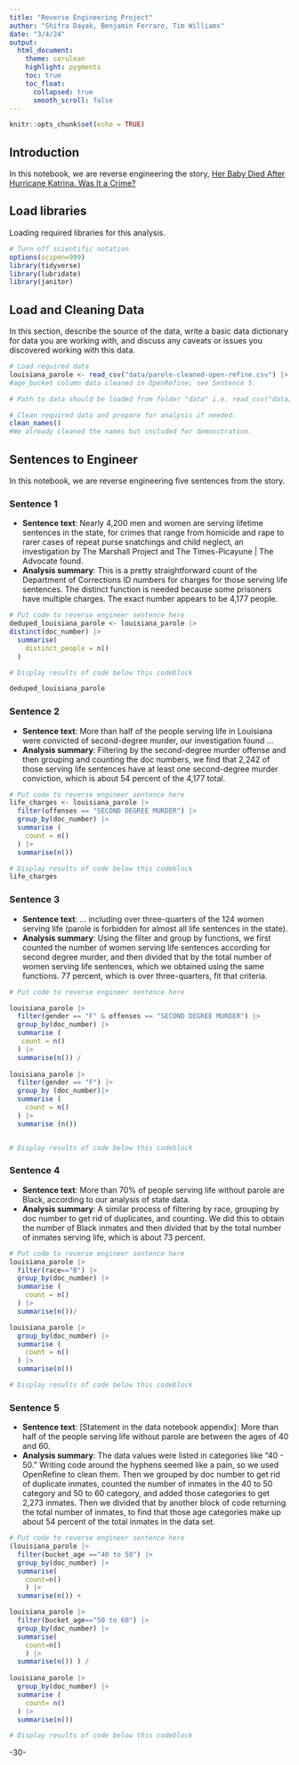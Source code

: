 ```yaml
---
title: "Reverse Engineering Project"
author: "Shifra Dayak, Benjamin Ferraro, Tim Williams"
date: "3/4/24"
output:
  html_document:
    theme: cerulean
    highlight: pygments
    toc: true
    toc_float:
      collapsed: true
      smooth_scroll: false
---
```


```r
knitr::opts_chunk$set(echo = TRUE)
```

## Introduction 

In this notebook, we are reverse engineering the story, [Her Baby Died After Hurricane Katrina. Was It a Crime?](https://www.themarshallproject.org/2021/12/16/her-baby-died-after-hurricane-katrina)

## Load libraries

Loading required libraries for this analysis.

```r
# Turn off scientific notation
options(scipen=999)
library(tidyverse)
library(lubridate)
library(janitor)

```

## Load and Cleaning Data

In this section, describe the source of the data, write a basic data dictionary for data you are working with, and discuss any caveats or issues you discovered working with this data. 

```r
# Load required data
louisiana_parole <- read_csv("data/parole-cleaned-open-refine.csv") |>
#age_bucket column data cleaned in OpenRefine; see Sentence 5.

# Path to data should be loaded from folder "data" i.e. read_csv("data/name_of_data.csv")

# Clean required data and prepare for analysis if needed. 
clean_names()
#We already cleaned the names but included for demonstration.

```

## Sentences to Engineer
In this notebook, we are reverse engineering five sentences from the story.

### Sentence 1

* **Sentence text**: Nearly 4,200 men and women are serving lifetime sentences in the state, for crimes that range from homicide and rape to rarer cases of repeat purse snatchings and child neglect, an investigation by The Marshall Project and The Times-Picayune | The Advocate found.
* **Analysis summary**: This is a pretty straightforward count of the  Department of Corrections ID numbers for charges for those serving life sentences. The distinct function is needed because some prisoners have multiple charges. The exact number appears to be 4,177 people.

```r
# Put code to reverse engineer sentence here
deduped_louisiana_parole <- louisiana_parole |>
distinct(doc_number) |>
  summarise(
    distinct_people = n()
  )

# Display results of code below this codeblock

deduped_louisiana_parole

```

### Sentence 2

* **Sentence text**: More than half of the people serving life in Louisiana were convicted of second-degree murder, our investigation found ...
* **Analysis summary**: Filtering by the second-degree murder offense and then grouping and counting the doc numbers, we find that 2,242 of those serving life sentences have at least one second-degree murder conviction, which is about 54 percent of the 4,177 total.

```r
# Put code to reverse engineer sentence here
life_charges <- louisiana_parole |>
  filter(offenses == "SECOND DEGREE MURDER") |>
  group_by(doc_number) |>
  summarise (
    count = n()
  ) |>
  summarise(n())

# Display results of code below this codeblock
life_charges
```

### Sentence 3

* **Sentence text**: ... including over three-quarters of the 124 women serving life (parole is forbidden for almost all life sentences in the state).
* **Analysis summary**: Using the filter and group by functions, we first counted the number of women serving life sentences according for second degree murder, and then divided that by the total number of women serving life sentences, which we obtained using the same functions. 77 percent, which is over three-quarters, fit that criteria.

```r
# Put code to reverse engineer sentence here

louisiana_parole |>
  filter(gender == "F" & offenses == "SECOND DEGREE MURDER") |>
  group_by(doc_number) |>
  summarise (
   count = n()
  ) |>
  summarise(n()) /
  
louisiana_parole |>
  filter(gender == "F") |>
  group_by (doc_number)|>
  summarise (
    count = n()
  ) |>
  summarise (n()) 


# Display results of code below this codeblock
```

### Sentence 4

* **Sentence text**: More than 70% of people serving life without parole are Black, according to our analysis of state data.
* **Analysis summary**: A similar process of filtering by race, grouping by doc number to get rid of duplicates, and counting. We did this to obtain the number of Black inmates and then divided that by the total number of inmates serving life, which is about 73 percent.

```r
# Put code to reverse engineer sentence here
louisiana_parole |>
  filter(race=="B") |>
  group_by(doc_number) |>
  summarise (
    count = n()
  ) |>
  summarise(n())/

louisiana_parole |>
  group_by(doc_number) |>
  summarise (
    count = n()
  ) |>
  summarise(n())

# Display results of code below this codeblock

```

### Sentence 5

* **Sentence text**: [Statement in the data notebook appendix]: More than half of the people serving life without parole are between the ages of 40 and 60.
* **Analysis summary**: The data values were listed in categories like "40 - 50." Writing code around the hyphens seemed like a pain, so we used OpenRefine to clean them. Then we grouped by doc number to get rid of duplicate inmates, counted the number of inmates in the 40 to 50 category and 50 to 60 category, and added those categories to get 2,273 inmates. Then we divided that by another block of code returning the total number of inmates, to find that those age categories make up about 54 percent of the total inmates in the data set.

```r
# Put code to reverse engineer sentence here
(louisiana_parole |>
  filter(bucket_age =="40 to 50") |>
  group_by(doc_number) |>
  summarise(
    count=n()
    ) |>
  summarise(n()) +

louisiana_parole |>
  filter(bucket_age=="50 to 60") |>
  group_by(doc_number) |>
  summarise(
    count=n()
    ) |>
  summarise(n()) ) /
  
louisiana_parole |>
  group_by(doc_number) |>
  summarise (
    count= n()
  ) |>
  summarise(n())

# Display results of code below this codeblock

```

-30-